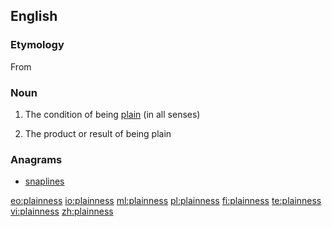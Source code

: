 ==English==

===Etymology===
From {{suffix|plain|ness|lang=en}}

===Noun===
{{en-noun|-|es}}

# {{context|uncountable|lang=en}} The condition of being [[plain]] (in all senses)
# {{context|countable|lang=en}} The product or result of being plain

===Anagrams===
* [[snaplines#English|snaplines]]

[[eo:plainness]]
[[io:plainness]]
[[ml:plainness]]
[[pl:plainness]]
[[fi:plainness]]
[[te:plainness]]
[[vi:plainness]]
[[zh:plainness]]